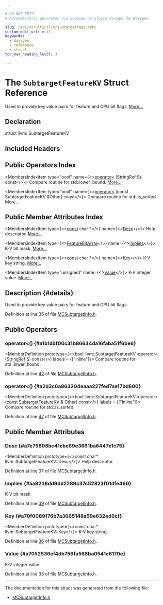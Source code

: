```yaml
---

# DO NOT EDIT!
# Automatically generated via docusaurus-plugin-doxygen by Doxygen.

slug: /api/structs/llvm/subtargetfeaturekv
custom_edit_url: null
keywords:
  - doxygen
  - reference
  - struct
toc_max_heading_level: 3

---
```





# The `SubtargetFeatureKV` Struct Reference

<DoxygenPage pluginConfig={pluginConfig}>

Used to provide key value pairs for feature and CPU bit flags. <a href="#details">More...</a>

## Declaration

<CodeBlock>struct llvm::SubtargetFeatureKV</CodeBlock>

## Included Headers

<IncludesList>
<IncludesListItem
  filePath="llvm/MC/MCSubtargetInfo.h"
  permalink="/docs/api/files/include/include/llvm/include/llvm/mc/mcsubtargetinfo-h"
  isLocal="true" />
</IncludesList>

## Public Operators Index

<MembersIndex>

<MembersIndexItem
  type="bool"
  name={<><a href="#a1b1dbf00c31b86634da16faba51f6be6">operator&lt;</a> (StringRef S) const</>}>
Compare routine for std::lower&#95;bound. <a href="#a1b1dbf00c31b86634da16faba51f6be6">More...</a>
</MembersIndexItem>

<MembersIndexItem
  type="bool"
  name={<><a href="#a2d3c6a863204eaaa227fed7ae17bd600">operator&lt;</a> (const SubtargetFeatureKV &amp;Other) const</>}>
Compare routine for std::is&#95;sorted. <a href="#a2d3c6a863204eaaa227fed7ae17bd600">More...</a>
</MembersIndexItem>

</MembersIndex>

## Public Member Attributes Index

<MembersIndex>

<MembersIndexItem
  type={<><a href="/docs/api/files/lib/lib/target/lib/target/aarch64/aarch64promoteconstant-cpp/#a90f8350fecae261c25be85d38b451bff">const</a> char &#42;</>}
  name={<><a href="#a7e75808bc41cbe69e3661ba6447e1c75">Desc</a></>}>
Help descriptor. <a href="#a7e75808bc41cbe69e3661ba6447e1c75">More...</a>
</MembersIndexItem>

<MembersIndexItem
  type={<><a href="/docs/api/classes/llvm/featurebitarray">FeatureBitArray</a></>}
  name={<><a href="#aa8238dd9dd2289c37c52823f01dfe460">Implies</a></>}>
K-V bit mask. <a href="#aa8238dd9dd2289c37c52823f01dfe460">More...</a>
</MembersIndexItem>

<MembersIndexItem
  type={<><a href="/docs/api/files/lib/lib/target/lib/target/aarch64/aarch64promoteconstant-cpp/#a90f8350fecae261c25be85d38b451bff">const</a> char &#42;</>}
  name={<><a href="#a70f0089176b7a3065148a59e632ed0cf">Key</a></>}>
K-V key string. <a href="#a70f0089176b7a3065148a59e632ed0cf">More...</a>
</MembersIndexItem>

<MembersIndexItem
  type="unsigned"
  name={<><a href="#a7052536ef4db759fa568ba0541e6170e">Value</a></>}>
K-V integer value. <a href="#a7052536ef4db759fa568ba0541e6170e">More...</a>
</MembersIndexItem>

</MembersIndex>

## Description {#details}

Used to provide key value pairs for feature and CPU bit flags.

Definition at line 35 of file <a href="/docs/api/files/include/include/llvm/include/llvm/mc/mcsubtargetinfo-h">MCSubtargetInfo.h</a>.

<SectionDefinition>

## Public Operators

### operator&lt;() {#a1b1dbf00c31b86634da16faba51f6be6}

<MemberDefinition
  prototype={<>bool llvm::SubtargetFeatureKV::operator&lt; (<a href="/docs/api/classes/llvm/stringref">StringRef</a> S) const</>}
  labels = {["inline"]}>
Compare routine for std::lower&#95;bound.

Definition at line <a href="/docs/api/files/include/include/llvm/include/llvm/mc/mcsubtargetinfo-h/#l00042">42</a> of file <a href="/docs/api/files/include/include/llvm/include/llvm/mc/mcsubtargetinfo-h">MCSubtargetInfo.h</a>.
</MemberDefinition>

### operator&lt;() {#a2d3c6a863204eaaa227fed7ae17bd600}

<MemberDefinition
  prototype={<>bool llvm::SubtargetFeatureKV::operator&lt; (<a href="/docs/api/files/lib/lib/target/lib/target/aarch64/aarch64promoteconstant-cpp/#a90f8350fecae261c25be85d38b451bff">const</a> <a href="/docs/api/structs/llvm/subtargetfeaturekv">SubtargetFeatureKV</a> &amp; Other) const</>}
  labels = {["inline"]}>
Compare routine for std::is&#95;sorted.

Definition at line <a href="/docs/api/files/include/include/llvm/include/llvm/mc/mcsubtargetinfo-h/#l00047">47</a> of file <a href="/docs/api/files/include/include/llvm/include/llvm/mc/mcsubtargetinfo-h">MCSubtargetInfo.h</a>.
</MemberDefinition>

</SectionDefinition>

<SectionDefinition>

## Public Member Attributes

### Desc {#a7e75808bc41cbe69e3661ba6447e1c75}

<MemberDefinition
  prototype={<>const char&#42; llvm::SubtargetFeatureKV::Desc</>}>
Help descriptor.

Definition at line <a href="/docs/api/files/include/include/llvm/include/llvm/mc/mcsubtargetinfo-h/#l00037">37</a> of file <a href="/docs/api/files/include/include/llvm/include/llvm/mc/mcsubtargetinfo-h">MCSubtargetInfo.h</a>.
</MemberDefinition>

### Implies {#aa8238dd9dd2289c37c52823f01dfe460}

<MemberDefinition
  prototype="FeatureBitArray llvm::SubtargetFeatureKV::Implies">
K-V bit mask.

Definition at line <a href="/docs/api/files/include/include/llvm/include/llvm/mc/mcsubtargetinfo-h/#l00039">39</a> of file <a href="/docs/api/files/include/include/llvm/include/llvm/mc/mcsubtargetinfo-h">MCSubtargetInfo.h</a>.
</MemberDefinition>

### Key {#a70f0089176b7a3065148a59e632ed0cf}

<MemberDefinition
  prototype={<>const char&#42; llvm::SubtargetFeatureKV::Key</>}>
K-V key string.

Definition at line <a href="/docs/api/files/include/include/llvm/include/llvm/mc/mcsubtargetinfo-h/#l00036">36</a> of file <a href="/docs/api/files/include/include/llvm/include/llvm/mc/mcsubtargetinfo-h">MCSubtargetInfo.h</a>.
</MemberDefinition>

### Value {#a7052536ef4db759fa568ba0541e6170e}

<MemberDefinition
  prototype="unsigned llvm::SubtargetFeatureKV::Value">
K-V integer value.

Definition at line <a href="/docs/api/files/include/include/llvm/include/llvm/mc/mcsubtargetinfo-h/#l00038">38</a> of file <a href="/docs/api/files/include/include/llvm/include/llvm/mc/mcsubtargetinfo-h">MCSubtargetInfo.h</a>.
</MemberDefinition>

</SectionDefinition>

<hr/>

The documentation for this struct was generated from the following file:

<ul>
<li><a href="/docs/api/files/include/include/llvm/include/llvm/mc/mcsubtargetinfo-h">MCSubtargetInfo.h</a></li>
</ul>

</DoxygenPage>
